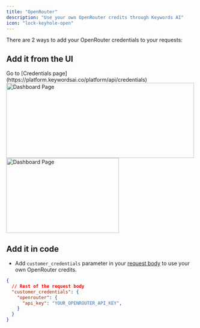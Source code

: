 ```yaml
---
title: "OpenRouter"
description: "Use your own OpenRouter credits through Keywords AI"
icon: "lock-keyhole-open"
---
```


There are 2 ways to add your OpenRouter credentials to your requests:
## Add it from the UI 

<Steps>
<Step title="Go to the Credentials page">
Go to [Credentials page](https://platform.keywordsai.co/platform/api/credentials)
<img height="200" width="500"  src="/images/bring-own-key.png" alt="Dashboard Page"/>
</Step>
<Step title="Add your OpenRouter credentials.">

<img height="200" width="300"  src="/images/providers/openrouter.png" alt="Dashboard Page"/>
</Step>
</Steps>

## Add it in code
- Add `customer_credentials` parameter in your [request body](/api-endpoints/integration/chat-completions) to use your own OpenRouter credits.

```json
{
  // Rest of the request body
  "customer_credentials": {
    "openrouter": {
      "api_key": "YOUR_OPENROUTER_API_KEY",
    }
  }
}
```